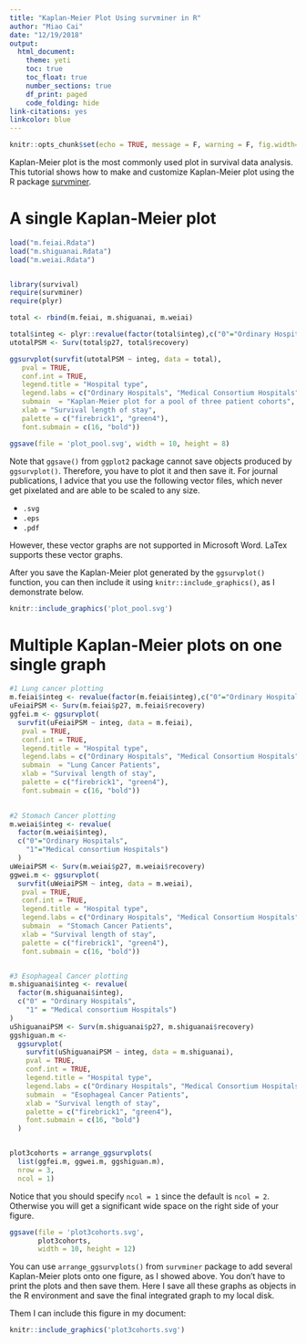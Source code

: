 ---
title: "Kaplan-Meier Plot Using survminer in R"
author: "Miao Cai"
date: "12/19/2018"
output:
  html_document:
    theme: yeti
    toc: true
    toc_float: true
    number_sections: true
    df_print: paged
    code_folding: hide
link-citations: yes
linkcolor: blue
---

```{r setup, include=FALSE}
knitr::opts_chunk$set(echo = TRUE, message = F, warning = F, fig.width=8)
```

Kaplan-Meier plot is the most commonly used plot in survival data analysis. This tutorial shows how to make and customize Kaplan-Meier plot using the R package [survminer](https://github.com/kassambara/survminer).


# A single Kaplan-Meier plot

```{r newplotting}
load("m.feiai.Rdata")
load("m.shiguanai.Rdata")
load("m.weiai.Rdata")


library(survival)
require(survminer)
require(plyr)

total <- rbind(m.feiai, m.shiguanai, m.weiai)

total$integ <- plyr::revalue(factor(total$integ),c("0"="Ordinary Hospitals", "1"="Medical consortium Hospitals"))
utotalPSM <- Surv(total$p27, total$recovery)

ggsurvplot(survfit(utotalPSM ~ integ, data = total),   
   pval = TRUE,             
   conf.int = TRUE,
   legend.title = "Hospital type",
   legend.labs = c("Ordinary Hospitals", "Medical Consortium Hospitals"),
   submain  = "Kaplan-Meier plot for a pool of three patient cohorts",
   xlab = "Survival length of stay",
   palette = c("firebrick1", "green4"),
   font.submain = c(16, "bold"))

ggsave(file = 'plot_pool.svg', width = 10, height = 8)
```

Note that `ggsave()` from `ggplot2` package cannot save objects produced by `ggsurvplot()`. Therefore, you have to plot it and then save it. For journal publications, I advice that you use the following vector files, which never get pixelated and are able to be scaled to any size.

- `.svg`
- `.eps`
- `.pdf`

However, these vector graphs are not supported in Microsoft Word. LaTex supports these vector graphs.

After you save the Kaplan-Meier plot generated by the `ggsurvplot()` function, you can then include it using `knitr::include_graphics()`, as I demonstrate below.

```{r plot_pool}
knitr::include_graphics('plot_pool.svg')
```


# Multiple Kaplan-Meier plots on one single graph

```{r threecohorts, fig.height=12}
#1 Lung cancer plotting
m.feiai$integ <- revalue(factor(m.feiai$integ),c("0"="Ordinary Hospitals", "1"="Medical consortium Hospitals"))
uFeiaiPSM <- Surv(m.feiai$p27, m.feiai$recovery)
ggfei.m <- ggsurvplot(
  survfit(uFeiaiPSM ~ integ, data = m.feiai), 
   pval = TRUE,             
   conf.int = TRUE,
   legend.title = "Hospital type",
   legend.labs = c("Ordinary Hospitals", "Medical Consortium Hospitals"),
   submain  = "Lung Cancer Patients",
   xlab = "Survival length of stay",
   palette = c("firebrick1", "green4"),
   font.submain = c(16, "bold"))
  

#2 Stomach Cancer plotting
m.weiai$integ <- revalue(
  factor(m.weiai$integ),
  c("0"="Ordinary Hospitals", 
    "1"="Medical consortium Hospitals")
  )
uWeiaiPSM <- Surv(m.weiai$p27, m.weiai$recovery)
ggwei.m <- ggsurvplot(
  survfit(uWeiaiPSM ~ integ, data = m.weiai), 
   pval = TRUE,             
   conf.int = TRUE,
   legend.title = "Hospital type",
   legend.labs = c("Ordinary Hospitals", "Medical Consortium Hospitals"),
   submain  = "Stomach Cancer Patients",
   xlab = "Survival length of stay",
   palette = c("firebrick1", "green4"),
   font.submain = c(16, "bold"))


#3 Esophageal Cancer plotting
m.shiguanai$integ <- revalue(
  factor(m.shiguanai$integ),
  c("0" = "Ordinary Hospitals", 
    "1" = "Medical consortium Hospitals")
)
uShiguanaiPSM <- Surv(m.shiguanai$p27, m.shiguanai$recovery)
ggshiguan.m <-
  ggsurvplot(
    survfit(uShiguanaiPSM ~ integ, data = m.shiguanai),
    pval = TRUE,
    conf.int = TRUE,
    legend.title = "Hospital type",
    legend.labs = c("Ordinary Hospitals", "Medical Consortium Hospitals"),
    submain  = "Esophageal Cancer Patients",
    xlab = "Survival length of stay",
    palette = c("firebrick1", "green4"),
    font.submain = c(16, "bold")
  )


plot3cohorts = arrange_ggsurvplots(
  list(ggfei.m, ggwei.m, ggshiguan.m), 
  nrow = 3,
  ncol = 1)
```

Notice that you should specify `ncol = 1` since the default is `ncol = 2`. Otherwise you will get a significant wide space on the right side of your figure.

```{r saveplot3cohorts}
ggsave(file = 'plot3cohorts.svg', 
       plot3cohorts, 
       width = 10, height = 12)
```


You can use `arrange_ggsurvplots()` from `survminer` package to add several Kaplan-Meier plots onto one figure, as I showed above. You don't have to print the plots and then save them. Here I save all these graphs as objects in the R environment and save the final integrated graph to my local disk.

Them I can include this figure in my document:

```{r plot3cohorts}
knitr::include_graphics('plot3cohorts.svg')
```

